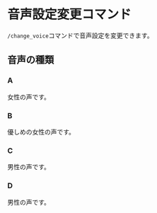 # 音声設定変更コマンド

`/change_voice`コマンドで音声設定を変更できます。

## 音声の種類
### A

女性の声です。

### B

優しめの女性の声です。

### C

男性の声です。

### D

男性の声です。
